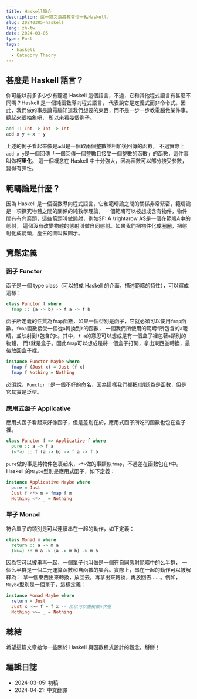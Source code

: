 ```yaml
---
title: Haskell簡介
description: 這一篇文章將教會你一點Haskell。
slug: 20240305-haskell
lang: zh-tw
date: 2024-03-05
type: Post
tags:
  - haskell
  - Category Theory
---
```


## 甚麼是 Haskell 語言？

你可能以前多多少少有聽過 Haskell 這個語言，不過，它和其他程式語言有甚麼不同嗎？Haskell 是一個純函數導向程式語言，
代表說它是定義式而非命令式。因此，我們做的事是讓電腦知道我們想要的東西，而不是一步一步教電腦做某件事。聽起來很抽象吧，
所以來看幾個例子。

```haskell
add :: Int -> Int -> Int
add x y = x + y
```

上述的例子看起來像是`add`是一個取兩個整數並相加後回傳的函數，
不過實際上`add x y`是一個回傳「一個回傳一個整數且接受一個整數的函數」的函數，這件事叫做**柯里化**。
這一個概念在 Haskell 中十分強大，因為函數可以部分接受參數，變得有彈性。

## 範疇論是什麼？

因為 Haskell 是一個函數導向程式語言，它和範疇論之間的關係非常緊密，範疇論是一項探究物體之間的關係的純數學理論，
一個範疇可以被想成含有物件，物件間有有向箭頭，這些箭頭叫做態射，例如$F: A \rightarow A$是一個在範疇$A$中的態射，
這個沒有改變物體的態射叫做自同態射。如果我們把物件化成圈圈，把態射化成箭頭，產生的圖叫做圖示。

## 寬鬆定義

### 函子 Functor

函子是一個 type class（可以想成 Haskell 的介面，描述範疇的特性），可以寫成這樣：

```haskell
class Functor f where
  fmap :: (a -> b) -> f a -> f b
```

函子所定義的性質為`fmap`函數，如果一個型別是函子，它就必須可以使用`fmap`函數。`fmap`函數接受一個從`a`轉換到`b`的函數，
一個我們所使用的範疇`f`所包含的`a`範疇，並映射到`f`包含的`b`。其中，`f a`的意思可以想成是有一個盒子裡包著`a`類別的物體，
而`f`就是盒子。因此`fmap`可以想成是將一個盒子打開，拿出東西並轉換，最後放回盒子裡。

```haskell
instance Functor Maybe where
  fmap f (Just x) = Just (f x)
  fmap f Nothing = Nothing
```

必須說，`Functor f`是一個不好的命名，因為這樣我們都把`f`誤認為是函數，但是它其實是泛型。

### 應用式函子 Applicative

應用式函子看起來好像函子，但是差別在於，應用式函子所吃的函數也包在盒子裡。

```haskell
class Functor f => Applicative f where
  pure :: a -> f a
  (<*>) :: f (a -> b) -> f a -> f b
```

`pure`做的事是將物件包裹起來，`<*>`做的事類似`fmap`，不過差在函數包在`f`中。
Haskell 的`Maybe`型別是應用式函子，如下定義：

```haskell
instance Applicative Maybe where
  pure = Just
  Just f <*> m = fmap f m
  Nothing <*> _ = Nothing
```

### 單子 Monad

符合單子的類別是可以連續串在一起的動作，如下定義：

```haskell
class Monad m where
  return :: a -> m a
  (>>=) :: m a -> (a -> m b) -> m b
```

因為它可以被串再一起，一個單子也叫做是一個在自同態射範疇中的么半群，
一個么半群是一個二元運算函數和自函數的集合。實際上，串在一起的動作可以被解釋為：
拿一個東西出來轉換，放回去，再拿出來轉換，再放回去……。例如，`Maybe`型別是一個單子，這樣定義：

```haskell
instance Monad Maybe where
  return = Just
  Just x >>= f = f x -- 所以可以重複做n次喔
  Nothing >>= _ = Nothing
```

## 總結

希望這篇文章給你一些關於 Haskell 與函數程式設計的觀念。掰掰！

## 編輯日誌

- 2024-03-05: 初稿
- 2024-04-21: 中文翻譯
